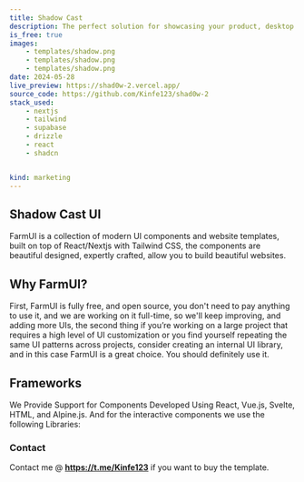 ```yaml
---
title: Shadow Cast
description: The perfect solution for showcasing your product, desktop app, or mobile app in a visually appealing and user-friendly way, to help you get more users to try your product .
is_free: true
images: 
    - templates/shadow.png
    - templates/shadow.png
    - templates/shadow.png
date: 2024-05-28
live_preview: https://shad0w-2.vercel.app/
source_code: https://github.com/Kinfe123/shad0w-2
stack_used: 
    - nextjs 
    - tailwind
    - supabase
    - drizzle
    - react
    - shadcn


kind: marketing
---
```



## Shadow Cast UI

FarmUI is a collection of modern UI components and website templates, built on top of React/Nextjs with Tailwind CSS, 
the components are beautiful designed, expertly crafted, allow you to build beautiful websites.

## Why FarmUI?

First, FarmUI is fully free, and open source, you don't need to pay anything to use it, 
and we are working on it full-time, so we'll keep improving, and adding more UIs, 
the second thing if you’re working on a large project that requires  a high level of UI customization or you find yourself repeating the same UI patterns across projects, consider creating an internal UI library, 
and in this case FarmUI is a great choice. You should definitely use it.

## Frameworks

We Provide Support for Components Developed Using React, Vue.js, Svelte, HTML, and Alpine.js.
And for the interactive components we use the following Libraries:


### Contact
Contact me @  **https://t.me/Kinfe123** if you want to buy the template.